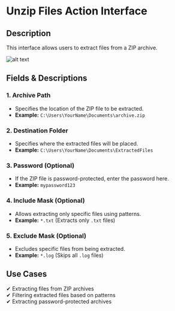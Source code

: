# Unzip Files Action Interface

## Description

This interface allows users to extract files from a ZIP archive.

![alt text](../../assets/compression/unzip-files-1.png)

## **Fields & Descriptions**

### **1. Archive Path**

- Specifies the location of the ZIP file to be extracted.  
- **Example:** `C:\Users\YourName\Documents\archive.zip`

### **2. Destination Folder**

- Specifies where the extracted files will be placed.  
- **Example:** `C:\Users\YourName\Documents\ExtractedFiles`

### **3. Password (Optional)**

- If the ZIP file is password-protected, enter the password here.  
- **Example:** `mypassword123`

### **4. Include Mask (Optional)**

- Allows extracting only specific files using patterns.  
- **Example:** `*.txt` (Extracts only `.txt` files)

### **5. Exclude Mask (Optional)**

- Excludes specific files from being extracted.  
- **Example:** `*.log` (Skips all `.log` files)

## **Use Cases**

✔ Extracting files from ZIP archives  
✔ Filtering extracted files based on patterns  
✔ Extracting password-protected archives  